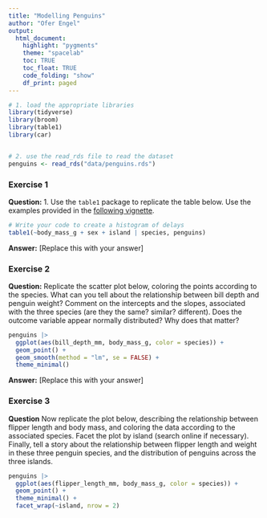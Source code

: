---
title: "Modelling Penguins"
author: "Ofer Engel"
output: 
  html_document:
    highlight: "pygments"
    theme: "spacelab"
    toc: TRUE
    toc_float: TRUE
    code_folding: "show"
    df_print: paged
---

```{r setup, message=FALSE}
# 1. load the appropriate libraries
library(tidyverse)
library(broom)
library(table1)
library(car)


# 2. use the read_rds file to read the dataset
penguins <- read_rds("data/penguins.rds")

```

### Exercise 1

**Question:**  1. Use the `table1` package to replicate the table below. Use the examples provided in the [following vignette](https://cran.r-project.org/web/packages/table1/vignettes/table1-examples.html).

```{r ex1-table1}
# Write your code to create a histogram of delays
table1(~body_mass_g + sex + island | species, penguins)
```

**Answer:** [Replace this with your answer]



### Exercise 2

**Question:**  Replicate the scatter plot below, coloring the  points according to the species. What can you tell about the relationship between bill depth and penguin weight? Comment on the intercepts and the slopes, associated with the three species (are they the same? similar? different).
Does the outcome variable appear normally distributed? Why does that matter?

```{r ex2-bodymass-billdepth}

penguins |> 
  ggplot(aes(bill_depth_mm, body_mass_g, color = species)) + 
  geom_point() + 
  geom_smooth(method = "lm", se = FALSE) + 
  theme_minimal()

```


**Answer:** [Replace this with your answer]


### Exercise 3 

**Question** Now replicate the plot below, describing the relationship between flipper length and body mass, and coloring the data according to the associated species. Facet the plot by island (search online if necessary). Finally, tell a story about the relationship between flipper length and weight in these three penguin species, and the distribution of penguins across the three islands.


```{r ex-3}

penguins |> 
  ggplot(aes(flipper_length_mm, body_mass_g, color = species)) + 
  geom_point() + 
  theme_minimal() + 
  facet_wrap(~island, nrow = 2)


```



